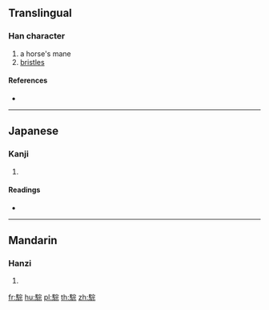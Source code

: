 {{character info/new}}
{{also|骔|鬃}}
==Translingual==

===Han character===
{{Han char|rn=187|rad=馬|as=08|sn=18|four=|canj=SFJMF|ids=⿰馬宗}}

# a horse's mane
# [[bristles]]

====References====
* {{Han ref|kx=1440.340|dkj=44815|dj=1964.290|hdz=74563.110|uh=9A0C|ud=39436}}

----

==Japanese==

===Kanji===
{{ja-kanji|grade=|rs=馬08}}

# {{defn|lang=ja|sort=馬08}}

====Readings====
* {{ja-readings|on=[[そう]] (sō)|kun=[[たてがみ]] (tategami)}}

----

==Mandarin==

===Hanzi===
{{cmn-hanzi|sim=骔|pin=[[zōng]] ([[zong1]])|wg=tsung<sup>1</sup>}}

# {{defn|lang=cmn|sort=馬08}}

[[fr:騌]]
[[hu:騌]]
[[pl:騌]]
[[th:騌]]
[[zh:騌]]